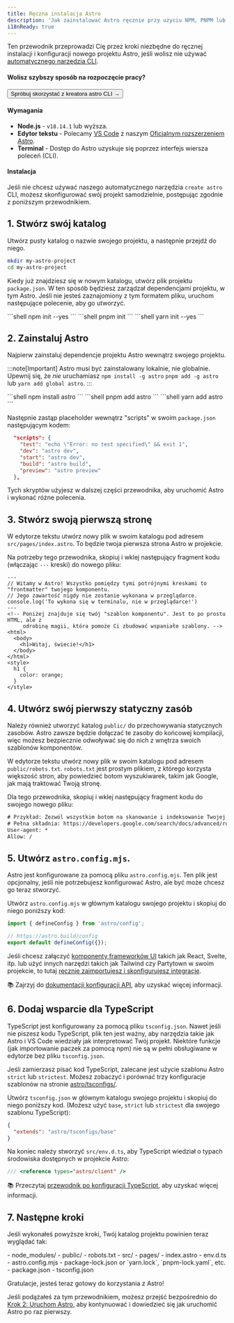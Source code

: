 ```yaml
---
title: Ręczna instalacja Astro
description: 'Jak zainstalować Astro ręcznie przy użyciu NPM, PNPM lub Yarn.'
i18nReady: true
---
```



Ten przewodnik przeprowadzi Cię przez kroki niezbędne do ręcznej instalacji i konfiguracji nowego projektu Astro, jeśli wolisz nie używać [automatycznego narzędzia CLI](/pl/install/auto/).


#### Wolisz szybszy sposób na rozpoczęcie pracy?

<Button href="/pl/install/auto/">Spróbuj skorzystać z kreatora astro CLI →</Button>

#### Wymagania

- **Node.js** - `v18.14.1` lub wyższa.
- **Edytor tekstu** - Polecamy [VS Code](https://code.visualstudio.com/) z naszym [Oficjalnym rozszerzeniem Astro](https://marketplace.visualstudio.com/items?itemName=astro-build.astro-vscode).
- **Terminal** - Dostęp do Astro uzyskuje się poprzez interfejs wiersza poleceń (CLI).

#### Instalacja

Jeśli nie chcesz używać naszego automatycznego narzędzia `create astro` CLI, możesz skonfigurować swój projekt samodzielnie, postępując zgodnie z poniższym przewodnikiem.

## 1. Stwórz swój katalog

Utwórz pusty katalog o nazwie swojego projektu, a następnie przejdź do niego.

```bash
mkdir my-astro-project
cd my-astro-project
```

Kiedy już znajdziesz się w nowym katalogu, utwórz plik projektu `package.json`. W ten sposób będziesz zarządzał dependencjami projektu, w tym Astro. Jeśli nie jesteś zaznajomiony z tym formatem pliku, uruchom następujące polecenie, aby go utworzyć.

<PackageManagerTabs>
  <Fragment slot="npm">
  ```shell
  npm init --yes
  ```
  </Fragment>
  <Fragment slot="pnpm">
  ```shell
  pnpm init 
  ```
  </Fragment>
  <Fragment slot="yarn">
  ```shell
  yarn init --yes
  ```
  </Fragment>
</PackageManagerTabs>



## 2. Zainstaluj Astro

Najpierw zainstaluj dependencje projektu Astro wewnątrz swojego projektu.

:::note[Important]
Astro musi być zainstalowany lokalnie, nie globalnie. Upewnij się, że *nie* uruchamiasz `npm install -g astro` `pnpm add -g astro` lub `yarn add global astro`.
:::

<PackageManagerTabs>
  <Fragment slot="npm">
  ```shell
  npm install astro
  ```
  </Fragment>
  <Fragment slot="pnpm">
  ```shell
  pnpm add astro
  ```
  </Fragment>
  <Fragment slot="yarn">
  ```shell
  yarn add astro
  ```
  </Fragment>
</PackageManagerTabs>

Następnie zastąp placeholder wewnątrz "scripts" w swoim `package.json` następującym kodem:

```json title="package.json" del={2} ins={3-6}
  "scripts": {
    "test": "echo \"Error: no test specified\" && exit 1",
    "dev": "astro dev",
    "start": "astro dev",
    "build": "astro build",
    "preview": "astro preview"
  },
```

Tych skryptów użyjesz w dalszej części przewodnika, aby uruchomić Astro i wykonać różne polecenia.

## 3. Stwórz swoją pierwszą stronę

W edytorze tekstu utwórz nowy plik w swoim katalogu pod adresem `src/pages/index.astro`. To będzie twoja pierwsza strona Astro w projekcie.

Na potrzeby tego przewodnika, skopiuj i wklej następujący fragment kodu (włączając `---` kreski) do nowego pliku:

```astro title="src/pages/index.astro"
---
// Witamy w Astro! Wszystko pomiędzy tymi potrójnymi kreskami to "frontmatter" twojego komponentu.
// Jego zawartość nigdy nie zostanie wykonana w przeglądarce.
console.log('To wykona się w terminalu, nie w przeglądarce!')
---
<!-- Poniżej znajduje się twój "szablon komponentu". Jest to po prostu HTML, ale z
     odrobiną magii, która pomoże Ci zbudować wspaniałe szablony. -->
<html>
  <body>
    <h1>Witaj, świecie!</h1>
  </body>
</html>
<style>
  h1 {
    color: orange;
  }
</style>
```

## 4. Utwórz swój pierwszy statyczny zasób

Należy również utworzyć katalog `public/` do przechowywania statycznych zasobów. Astro zawsze będzie dołączać te zasoby do końcowej kompilacji, więc możesz bezpiecznie odwoływać się do nich z wnętrza swoich szablonów komponentów.

W edytorze tekstu utwórz nowy plik w swoim katalogu pod adresem `public/robots.txt`. `robots.txt` jest prostym plikiem, z którego korzysta większość stron, aby powiedzieć botom wyszukiwarek, takim jak Google, jak mają traktować Twoją stronę.

Dla tego przewodnika, skopiuj i wklej następujący fragment kodu do swojego nowego pliku:

```diff title="public/robots.txt"
# Przykład: Zezwól wszystkim botom na skanowanie i indeksowanie Twojej witryny.
# Pełna składnia: https://developers.google.com/search/docs/advanced/robots/create-robots-txt
User-agent: *
Allow: /
```

## 5. Utwórz `astro.config.mjs`.

Astro jest konfigurowane za pomocą pliku `astro.config.mjs`. Ten plik jest opcjonalny, jeśli nie potrzebujesz konfigurować Astro, ale być może chcesz go teraz stworzyć.

Utwórz `astro.config.mjs` w głównym katalogu swojego projektu i skopiuj do niego poniższy kod:

```js title="astro.config.mjs"
import { defineConfig } from 'astro/config';

// https://astro.build/config
export default defineConfig({});
```

Jeśli chcesz załączyć [komponenty frameworków UI](/pl/guides/framework-components/) takich jak React, Svelte, itp. lub użyć innych narzędzi takich jak Tailwind czy Partytown w swoim projekcie, to tutaj [ręcznie zaimportujesz i skonfigurujesz integracje](/pl/guides/integrations-guide/).

📚 Zajrzyj do [dokumentacji konfiguracji API](/pl/reference/configuration-reference/), aby uzyskać więcej informacji.

## 6. Dodaj wsparcie dla TypeScript

TypeScript jest konfigurowany za pomocą pliku `tsconfig.json`. Nawet jeśli nie piszesz kodu TypeScript, plik ten jest ważny, aby narzędzia takie jak Astro i VS Code wiedziały jak interpretować Twój projekt. Niektóre funkcje (jak importowanie paczek za pomocą npm) nie są w pełni obsługiwane w edytorze bez pliku `tsconfig.json`. 

Jeśli zamierzasz pisać kod TypeScript, zalecane jest użycie szablonu Astro `strict` lub `strictest`. Możesz zobaczyć i porównać trzy konfiguracje szablonów na stronie [astro/tsconfigs/](https://github.com/withastro/astro/blob/main/packages/astro/tsconfigs/).

Utwórz `tsconfig.json` w głównym katalogu swojego projektu i skopiuj do niego poniższy kod. (Możesz użyć `base`, `strict` lub `strictest` dla swojego szablonu TypeScript):

```json title="tsconfig.json" "base"
{
  "extends": "astro/tsconfigs/base"
}
```

Na koniec należy stworzyć `src/env.d.ts`, aby TypeScript wiedział o typach środowiska dostępnych w projekcie Astro:

```ts title="src/env.d.ts"
/// <reference types="astro/client" />
```

📚 Przeczytaj [przewodnik po konfiguracji TypeScript](/pl/guides/typescript/#setup), aby uzyskać więcej informacji.

## 7. Następne kroki

Jeśli wykonałeś powyższe kroki, Twój katalog projektu powinien teraz wyglądać tak:

<FileTree>
- node_modules/
- public/
  - robots.txt
- src/
  - pages/
    - index.astro
  - env.d.ts
- astro.config.mjs
- package-lock.json or `yarn.lock`, `pnpm-lock.yaml`, etc.
- package.json
- tsconfig.json
</FileTree>

Gratulacje, jesteś teraz gotowy do korzystania z Astro!

Jeśli podążałeś za tym przewodnikiem, możesz przejść bezpośrednio do [Krok 2: Uruchom Astro](/pl/install/auto/#2-uruchamianie-astro-), aby kontynuować i dowiedzieć się jak uruchomić Astro po raz pierwszy.

